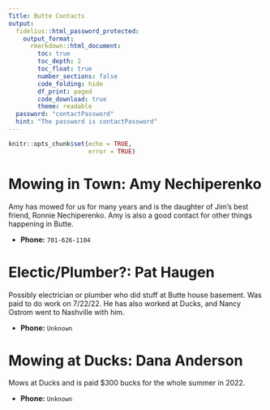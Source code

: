 ```yaml
---
Title: Butte Contacts
output:
  fidelius::html_password_protected:
    output_format:
      rmarkdown::html_document:
        toc: true
        toc_depth: 2
        toc_float: true
        number_sections: false
        code_folding: hide
        df_print: paged
        code_download: true
        theme: readable
  password: "contactPassword"
  hint: "The password is contactPassword"
---
```



```r
knitr::opts_chunk$set(echo = TRUE,
                      error = TRUE)
```



# Mowing in Town: Amy Nechiperenko

Amy has mowed for us for many years and is the daughter of Jim's best friend, Ronnie Nechiperenko.
Amy is also a good contact for other things happening in Butte.


* **Phone:** `701-626-1104`

# Electic/Plumber?: Pat Haugen

Possibly electrician or plumber who did stuff at Butte house basement.
Was paid to do work on 7/22/22.
He has also worked at Ducks, and Nancy Ostrom went to Nashville with him.

* **Phone:** `Unknown`

# Mowing at Ducks: Dana Anderson

Mows at Ducks and is paid $300 bucks for the whole summer in 2022.

* **Phone:** `Unknown`








